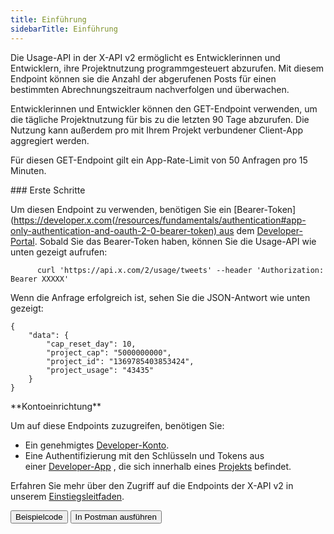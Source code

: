 ```yaml
---
title: Einführung
sidebarTitle: Einführung
---
```



Die Usage-API in der X-API v2 ermöglicht es Entwicklerinnen und Entwicklern, ihre Projektnutzung programmgesteuert abzurufen. Mit diesem Endpoint können sie die Anzahl der abgerufenen Posts für einen bestimmten Abrechnungszeitraum nachverfolgen und überwachen.

Entwicklerinnen und Entwickler können den GET-Endpoint verwenden, um die tägliche Projektnutzung für bis zu die letzten 90 Tage abzurufen. Die Nutzung kann außerdem pro mit Ihrem Projekt verbundener Client-App aggregiert werden.

Für diesen GET-Endpoint gilt ein App-Rate-Limit von 50 Anfragen pro 15 Minuten.

<div id="getting-started">
  ### Erste Schritte
</div>

Um diesen Endpoint zu verwenden, benötigen Sie ein \[Bearer-Token]\(https://developer.x.com(/resources/fundamentals/authentication#app-only-authentication-and-oauth-2-0-bearer-token) aus dem [Developer-Portal](https://developer.x.com/en/portal/dashboard). Sobald Sie das Bearer-Token haben, können Sie die Usage-API wie unten gezeigt aufrufen:

```
      curl 'https://api.x.com/2/usage/tweets' --header 'Authorization: Bearer XXXXX'
```

Wenn die Anfrage erfolgreich ist, sehen Sie die JSON-Antwort wie unten gezeigt:

```
{
    "data": {
        "cap_reset_day": 10,
        "project_cap": "5000000000",
        "project_id": "1369785403853424",
        "project_usage": "43435"
    }
}
```

<Note>
  **Kontoeinrichtung**

  Um auf diese Endpoints zuzugreifen, benötigen Sie:

  - Ein genehmigtes [Developer-Konto](https://developer.x.com/en/portal/petition/essential/basic-info).
  - Eine Authentifizierung mit den Schlüsseln und Tokens aus einer [Developer-App](/de/resources/fundamentals/developer-apps) , die sich innerhalb eines [Projekts](/de/resources/fundamentals/projects) befindet. 

  Erfahren Sie mehr über den Zugriff auf die Endpoints der X-API v2 in unserem [Einstiegsleitfaden](/de/x-api/getting-started/getting-access).
</Note>

<div className="flex space-x-2">
  <Button href="https://github.com/xdevplatform/Twitter-API-v2-sample-code">
    Beispielcode
  </Button>

  <Button href="https://app.getpostman.com/run-collection/9956214-784efcda-ed4c-4491-a4c0-a26470a67400">
    In Postman ausführen
  </Button>
</div>